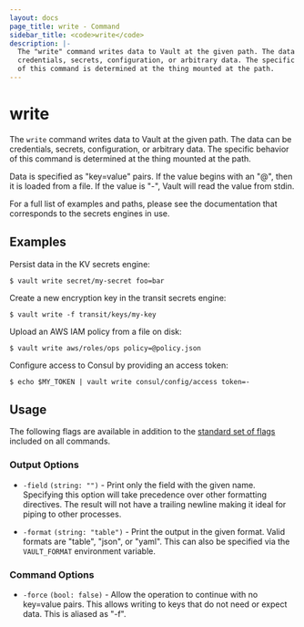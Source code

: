 ```yaml
---
layout: docs
page_title: write - Command
sidebar_title: <code>write</code>
description: |-
  The "write" command writes data to Vault at the given path. The data can be
  credentials, secrets, configuration, or arbitrary data. The specific behavior
  of this command is determined at the thing mounted at the path.
---
```


# write

The `write` command writes data to Vault at the given path. The data can be
credentials, secrets, configuration, or arbitrary data. The specific behavior of
this command is determined at the thing mounted at the path.

Data is specified as "key=value" pairs. If the value begins with an "@", then it
is loaded from a file. If the value is "-", Vault will read the value from
stdin.

For a full list of examples and paths, please see the documentation that
corresponds to the secrets engines in use.

## Examples

Persist data in the KV secrets engine:

```text
$ vault write secret/my-secret foo=bar
```

Create a new encryption key in the transit secrets engine:

```text
$ vault write -f transit/keys/my-key
```

Upload an AWS IAM policy from a file on disk:

```text
$ vault write aws/roles/ops policy=@policy.json
```

Configure access to Consul by providing an access token:

```text
$ echo $MY_TOKEN | vault write consul/config/access token=-
```

## Usage

The following flags are available in addition to the [standard set of
flags](/docs/commands/index.html) included on all commands.

### Output Options

- `-field` `(string: "")` - Print only the field with the given name. Specifying
  this option will take precedence over other formatting directives. The result
  will not have a trailing newline making it ideal for piping to other processes.

- `-format` `(string: "table")` - Print the output in the given format. Valid
  formats are "table", "json", or "yaml". This can also be specified via the
  `VAULT_FORMAT` environment variable.

### Command Options

- `-force` `(bool: false)` - Allow the operation to continue with no key=value
  pairs. This allows writing to keys that do not need or expect data. This is
  aliased as "-f".
